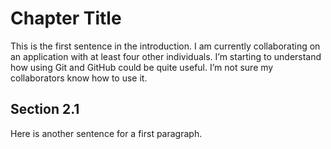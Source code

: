 
# Chapter Title

This is the first sentence in the introduction. I am currently collaborating on an application with at least four other individuals. I'm starting to understand how using Git and GitHub could be quite useful. I'm not sure my collaborators know how to use it.

## Section 2.1

Here is another sentence for a first paragraph.
